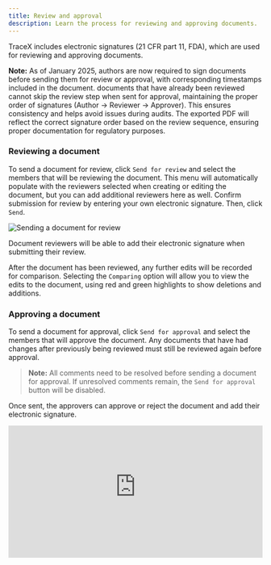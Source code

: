 ```yaml
---
title: Review and approval
description: Learn the process for reviewing and approving documents.
---
```



TraceX includes electronic signatures (21 CFR part 11, FDA), which are used for reviewing and approving documents.

**Note:** As of January 2025, authors are now required to sign documents before sending them for review or approval, with corresponding timestamps included in the document. documents that have already been reviewed cannot skip the review step when sent for approval, maintaining the proper order of signatures (Author → Reviewer → Approver). This ensures consistency and helps avoid issues during audits. The exported PDF will reflect the correct signature order based on the review sequence, ensuring proper documentation for regulatory purposes.

### Reviewing a document

To send a document for review, click `Send for review` and select the members that will be reviewing the document. This menu will automatically populate with the reviewers selected when creating or editing the document, but you can add additional reviewers here as well. Confirm submission for review by entering your own electronic signature. Then, click `Send`.

<Image 
src={sendForReview} 
alt='Sending a document for review' 
inferSize
quality='max'
/>

Document reviewers will be able to add their electronic signature when submitting their review.

After the document has been reviewed, any further edits will be recorded for comparison. Selecting the `Comparing` option will allow you to view the edits to the document, using red and green highlights to show deletions and additions.

### Approving a document

To send a document for approval, click `Send for approval` and select the members that will approve the document. Any documents that have had changes after previously being reviewed must still be reviewed again before approval.

> **Note:** All comments need to be resolved before sending a document for approval. If unresolved comments remain, the `Send for approval` button will be disabled.

Once sent, the approvers can approve or reject the document and add their electronic signature.

<div style="position: relative; padding-top: 52.02231520223152%;">
  <iframe
    src="https://customer-davn16od7sue0s1k.cloudflarestream.com/95e3fd423c9f9d783644b5fe086d24ed/iframe?poster=https%3A%2F%2Fcustomer-davn16od7sue0s1k.cloudflarestream.com%2F95e3fd423c9f9d783644b5fe086d24ed%2Fthumbnails%2Fthumbnail.jpg%3Ftime%3D%26height%3D600"
    loading="lazy"
    style="border: none; position: absolute; top: 0; left: 0; height: 100%; width: 100%;"
    allow="accelerometer; gyroscope; autoplay; encrypted-media; picture-in-picture;"
    allowfullscreen="true"
  ></iframe>
</div>